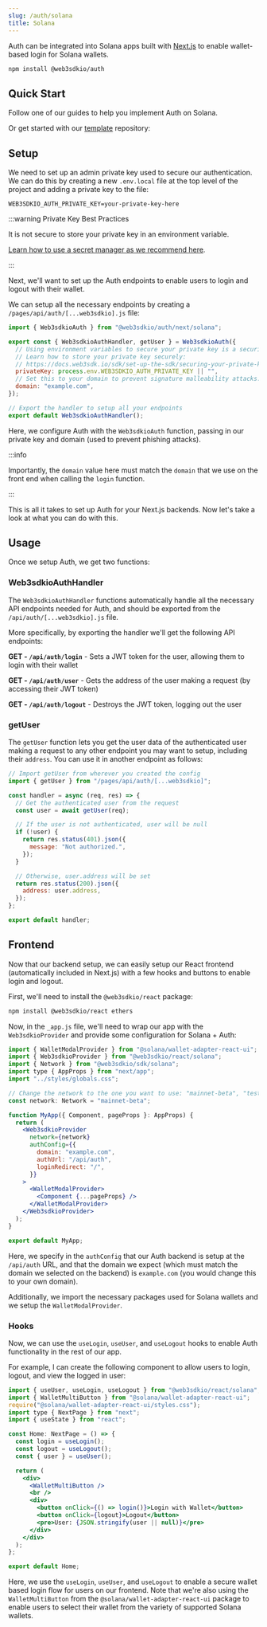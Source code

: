 ```yaml
---
slug: /auth/solana
title: Solana
---
```



Auth can be integrated into Solana apps built with [Next.js](https://nextjs.org) to enable wallet-based login for Solana wallets.

```bash npm2yarn
npm install @web3sdkio/auth
```

## Quick Start

Follow one of our guides to help you implement Auth on Solana.

<div className="row" style={{ marginBottom: 24 }}>
  <div className="col col--6" style={{ padding: 8 }}>
    <QuickstartCard
      name="Add Sign In with Solana to Your App"
      link="https://blog.web3sdk.io/guides/sign-in-with-solana-authenticate-users-with-their-phantom-wallet/"
      image="/assets/icons/education.png"
    />
  </div>
  <div className="col col--6" style={{ padding: 8 }}>
    <QuickstartCard
      name="Create An NFT Gated Website on Solana"
      link="https://blog.web3sdk.io/guides/create-an-nft-gated-site-on-solana/"
      image="/assets/icons/education.png"
    />
  </div>
</div>

Or get started with our [template](/templates) repository:

<div className="row" style={{ marginTop: 24 }}>
  <div className="col col--12" style={{ padding: 8 }}>
    <QuickstartCard
      name="Example Repo: Auth + Solana"
      link="https://github.com/web3sdkio-template/web3sdkio-auth-solana-next"
      image="/assets/languages/nextjs.png"
    />
  </div>
</div>

## Setup

We need to set up an admin private key used to secure our authentication. We can do this by creating a new `.env.local` file at the top level of the project and adding a private key to the file:

```
WEB3SDKIO_AUTH_PRIVATE_KEY=your-private-key-here
```

:::warning Private Key Best Practices

It is not secure to store your private key in an environment variable.

[Learn how to use a secret manager as we recommend here](/sdk/set-up-the-sdk/securing-your-private-key).

:::

Next, we'll want to set up the Auth endpoints to enable users to login and logout with their wallet.

We can setup all the necessary endpoints by creating a `/pages/api/auth/[...web3sdkio].js` file:

```javascript file=/pages/api/auth/[...web3sdkio].js
import { Web3sdkioAuth } from "@web3sdkio/auth/next/solana";

export const { Web3sdkioAuthHandler, getUser } = Web3sdkioAuth({
  // Using environment variables to secure your private key is a security vulnerability.
  // Learn how to store your private key securely:
  // https://docs.web3sdk.io/sdk/set-up-the-sdk/securing-your-private-key
  privateKey: process.env.WEB3SDKIO_AUTH_PRIVATE_KEY || "",
  // Set this to your domain to prevent signature malleability attacks.
  domain: "example.com",
});

// Export the handler to setup all your endpoints
export default Web3sdkioAuthHandler();
```

Here, we configure Auth with the `Web3sdkioAuth` function, passing in our private key and domain (used to prevent phishing attacks).

:::info

Importantly, the `domain` value here must match the `domain` that we use on the front end when calling the `login` function.

:::

This is all it takes to set up Auth for your Next.js backends. Now let's take a look at what you can do with this.

## Usage

Once we setup Auth, we get two functions:

### Web3sdkioAuthHandler

The `Web3sdkioAuthHandler` functions automatically handle all the necessary API endpoints needed for Auth, and should be exported from the `/api/auth/[...web3sdkio].js` file.

More specifically, by exporting the handler we'll get the following API endpoints:

**GET - `/api/auth/login`** - Sets a JWT token for the user, allowing them to login with their wallet

**GET - `/api/auth/user`** - Gets the address of the user making a request (by accessing their JWT token)

**GET - `/api/auth/logout`** - Destroys the JWT token, logging out the user

### getUser

The `getUser` function lets you get the user data of the authenticated user making a request to any other endpoint you may want to setup, including their `address`. You can use it in another endpoint as follows:

```javascript
// Import getUser from wherever you created the config
import { getUser } from "/pages/api/auth/[...web3sdkio]";

const handler = async (req, res) => {
  // Get the authenticated user from the request
  const user = await getUser(req);

  // If the user is not authenticated, user will be null
  if (!user) {
    return res.status(401).json({
      message: "Not authorized.",
    });
  }

  // Otherwise, user.address will be set
  return res.status(200).json({
    address: user.address,
  });
};

export default handler;
```

## Frontend

Now that our backend setup, we can easily setup our React frontend (automatically included in Next.js) with a few hooks and buttons to enable login and logout.

First, we'll need to install the `@web3sdkio/react` package:

```bash npm2yarn
npm install @web3sdkio/react ethers
```

Now, in the `_app.js` file, we'll need to wrap our app with the `Web3sdkioProvider` and provide some configuration for Solana + Auth:

```jsx
import { WalletModalProvider } from "@solana/wallet-adapter-react-ui";
import { Web3sdkioProvider } from "@web3sdkio/react/solana";
import { Network } from "@web3sdkio/sdk/solana";
import type { AppProps } from "next/app";
import "../styles/globals.css";

// Change the network to the one you want to use: "mainnet-beta", "testnet", "devnet", "localhost" or your own RPC endpoint
const network: Network = "mainnet-beta";

function MyApp({ Component, pageProps }: AppProps) {
  return (
    <Web3sdkioProvider
      network={network}
      authConfig={{
        domain: "example.com",
        authUrl: "/api/auth",
        loginRedirect: "/",
      }}
    >
      <WalletModalProvider>
        <Component {...pageProps} />
      </WalletModalProvider>
    </Web3sdkioProvider>
  );
}

export default MyApp;
```

Here, we specify in the `authConfig` that our Auth backend is setup at the `/api/auth` URL, and that the domain we expect (which must match the domain we selected on the backend) is `example.com` (you would change this to your own domain).

Additionally, we import the necessary packages used for Solana wallets and we setup the `WalletModalProvider`.

### Hooks

Now, we can use the `useLogin`, `useUser`, and `useLogout` hooks to enable Auth functionality in the rest of our app.

For example, I can create the following component to allow users to login, logout, and view the logged in user:

```jsx
import { useUser, useLogin, useLogout } from "@web3sdkio/react/solana";
import { WalletMultiButton } from "@solana/wallet-adapter-react-ui";
require("@solana/wallet-adapter-react-ui/styles.css");
import type { NextPage } from "next";
import { useState } from "react";

const Home: NextPage = () => {
  const login = useLogin();
  const logout = useLogout();
  const { user } = useUser();

  return (
    <div>
      <WalletMultiButton />
      <br />
      <div>
        <button onClick={() => login()}>Login with Wallet</button>
        <button onClick={logout}>Logout</button>
        <pre>User: {JSON.stringify(user || null)}</pre>
      </div>
    </div>
  );
};

export default Home;
```

Here, we use the `useLogin`, `useUser`, and `useLogout` to enable a secure wallet based login flow for users on our frontend. Note that we're also using the `WalletMultiButton` from the `@solana/wallet-adapter-react-ui` package to enable users to select their wallet from the variety of supported Solana wallets.

